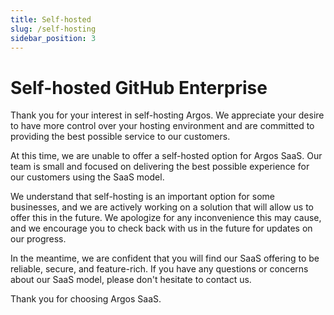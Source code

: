 ```yaml
---
title: Self-hosted
slug: /self-hosting
sidebar_position: 3
---
```


# Self-hosted GitHub Enterprise

Thank you for your interest in self-hosting Argos. We appreciate your desire to have more control over your hosting environment and are committed to providing the best possible service to our customers.

At this time, we are unable to offer a self-hosted option for Argos SaaS. Our team is small and focused on delivering the best possible experience for our customers using the SaaS model.

We understand that self-hosting is an important option for some businesses, and we are actively working on a solution that will allow us to offer this in the future. We apologize for any inconvenience this may cause, and we encourage you to check back with us in the future for updates on our progress.

In the meantime, we are confident that you will find our SaaS offering to be reliable, secure, and feature-rich. If you have any questions or concerns about our SaaS model, please don't hesitate to contact us.

Thank you for choosing Argos SaaS.
